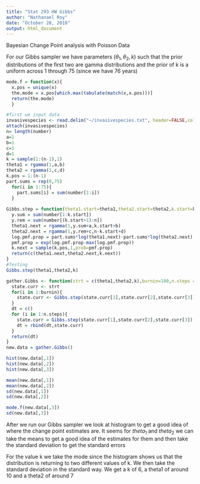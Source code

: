 ```yaml
---
title: "Stat 293 HW Gibbs"
author: "Nathanael Roy"
date: "October 28, 2018"
output: html_document
---
```

Bayesian Change Point analysis with Poisson Data

For our Gibbs sampler we have parameters ($\theta_1,\theta_2,k$) such that the prior distributions of the first two are gamma distributions and the prior of k is a uniform across 1 through 75 (since we have 76 years)

```r
mode.f = function(x){
  x.pos = unique(x)
  the.mode = x.pos[which.max(tabulate(match(x,x.pos)))]
  return(the.mode)
  }

#first we input data
invasivespecies <- read.delim("~/invasivespecies.txt", header=FALSE,col.names = c("year","number"))
attach(invasivespecies)
n= length(number)
a=1
b=1
c=1
d=1
k = sample(1:(n-1),1)
theta1 = rgamma(1,a,b)
theta2 = rgamma(1,c,d)
k.pos = 1:(n-1)
part.sums = rep(0,75)
  for(i in 1:75){
    part.sums[i] = sum(number[1:i])
  }
  
Gibbs.step = function(theta1.start=theta1,theta2.start=theta2,k.start=k){
  y.sum = sum(number[1:k.start])
  y.rem = sum(number[(k.start+1):n])
  theta1.next = rgamma(1,y.sum+a,k.start+b)
  theta2.next = rgamma(1,y.rem+c,n-k.start+d)
  log.pmf.prop = part.sums*log(theta1.next)-part.sums*log(theta2.next) + k.pos*(theta2.next-theta1.next)
  pmf.prop = exp(log.pmf.prop-max(log.pmf.prop))
  k.next = sample(k.pos,1,prob=pmf.prop)
  return(c(theta1.next,theta2.next,k.next))
}
#Testing
Gibbs.step(theta1,theta2,k)

gather.Gibbs <- function(strt = c(theta1,theta2,k),burnin=100,n.steps = 10000){
  state.curr <- strt
  for(i in 1:burnin){
    state.curr <- Gibbs.step(state.curr[1],state.curr[2],state.curr[3])
  }
  dt = c()
  for (i in 1:n.steps){
    state.curr = Gibbs.step(state.curr[1],state.curr[2],state.curr[3])
    dt = rbind(dt,state.curr)
  }
  return(dt)
}
new.data = gather.Gibbs()

hist(new.data[,1])
hist(new.data[,2])
hist(new.data[,3])

mean(new.data[,1])
mean(new.data[,2])
sd(new.data[,1])
sd(new.data[,2])

mode.f(new.data[,3])
sd(new.data[,3])
```
After we run our Gibbs sampler we look at histogram to get a good idea of where the change point estimates are. It seems for $theta_1$ and $theta_2$ we can take the means to get a good idea of the estimates for them and then take the standard deviation to get the standard errors

For the value k we take the mode since the histogram shows us that the distribution is returning to two different values of k. We then take the standard deviation in the standard way. We get a k of 6, a theta1 of around 10 and a theta2 of around 7
